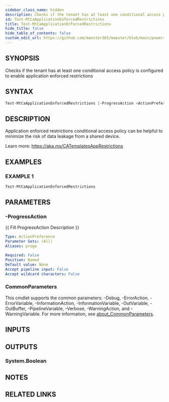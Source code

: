 ```yaml
---
sidebar_class_name: hidden
description: Checks if the tenant has at least one conditional access policy is configured to enable application enforced restrictions
id: Test-MtCaApplicationEnforcedRestrictions
title: Test-MtCaApplicationEnforcedRestrictions
hide_title: false
hide_table_of_contents: false
custom_edit_url: https://github.com/maester365/maester/blob/main/powershell/public/Test-MtCaApplicationEnforcedRestrictions.ps1
---
```


## SYNOPSIS

Checks if the tenant has at least one conditional access policy is configured to enable application enforced restrictions

## SYNTAX

```powershell
Test-MtCaApplicationEnforcedRestrictions [-ProgressAction <ActionPreference>] [<CommonParameters>]
```

## DESCRIPTION

Application enforced restrictions conditional access policy can be helpful to minimize the risk of data leakage from a shared device.

Learn more:
https://aka.ms/CATemplatesAppRestrictions

## EXAMPLES

### EXAMPLE 1

```powershell
Test-MtCaApplicationEnforcedRestrictions
```

## PARAMETERS

### -ProgressAction

\{\{ Fill ProgressAction Description \}\}

```yaml
Type: ActionPreference
Parameter Sets: (All)
Aliases: proga

Required: False
Position: Named
Default value: None
Accept pipeline input: False
Accept wildcard characters: False
```

### CommonParameters

This cmdlet supports the common parameters: -Debug, -ErrorAction, -ErrorVariable, -InformationAction, -InformationVariable, -OutVariable, -OutBuffer, -PipelineVariable, -Verbose, -WarningAction, and -WarningVariable. For more information, see [about_CommonParameters](http://go.microsoft.com/fwlink/?LinkID=113216).

## INPUTS

## OUTPUTS

### System.Boolean

## NOTES

## RELATED LINKS
